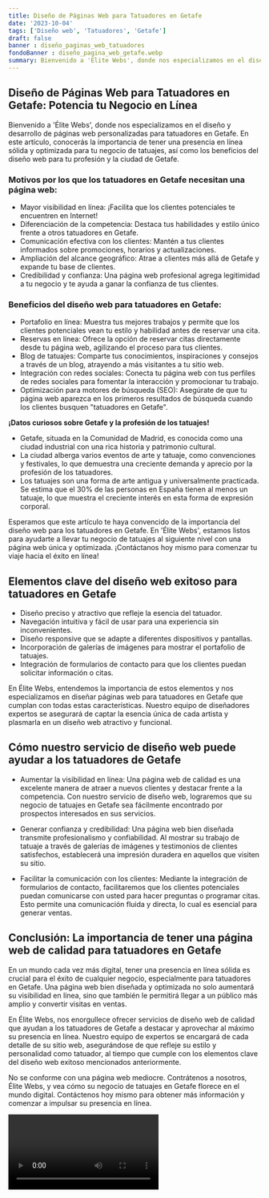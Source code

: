 ```yaml
---
title: Diseño de Páginas Web para Tatuadores en Getafe
date: '2023-10-04'
tags: ['Diseño web', 'Tatuadores', 'Getafe']
draft: false
banner : diseño_paginas_web_tatuadores
fondoBanner : diseño_pagina_web_getafe.webp
summary: Bienvenido a 'Élite Webs', donde nos especializamos en el diseño y desarrollo de páginas web personalizadas para tatuadores en Getafe. En este artículo, conocerás la importancia de tener una presencia en línea sólida y optimizada para tu negocio de tatuajes, así como los beneficios del diseño web para tu profesión y la ciudad de Getafe.
---
```


## Diseño de Páginas Web para Tatuadores en Getafe: Potencia tu Negocio en Línea

Bienvenido a 'Élite Webs', donde nos especializamos en el diseño y desarrollo de páginas web personalizadas para tatuadores en Getafe. En este artículo, conocerás la importancia de tener una presencia en línea sólida y optimizada para tu negocio de tatuajes, así como los beneficios del diseño web para tu profesión y la ciudad de Getafe.

### Motivos por los que los tatuadores en Getafe necesitan una página web:

- Mayor visibilidad en línea: ¡Facilita que los clientes potenciales te encuentren en Internet!
- Diferenciación de la competencia: Destaca tus habilidades y estilo único frente a otros tatuadores en Getafe.
- Comunicación efectiva con los clientes: Mantén a tus clientes informados sobre promociones, horarios y actualizaciones.
- Ampliación del alcance geográfico: Atrae a clientes más allá de Getafe y expande tu base de clientes.
- Credibilidad y confianza: Una página web profesional agrega legitimidad a tu negocio y te ayuda a ganar la confianza de tus clientes.

### Beneficios del diseño web para tatuadores en Getafe:

- Portafolio en línea: Muestra tus mejores trabajos y permite que los clientes potenciales vean tu estilo y habilidad antes de reservar una cita.
- Reservas en línea: Ofrece la opción de reservar citas directamente desde tu página web, agilizando el proceso para tus clientes.
- Blog de tatuajes: Comparte tus conocimientos, inspiraciones y consejos a través de un blog, atrayendo a más visitantes a tu sitio web.
- Integración con redes sociales: Conecta tu página web con tus perfiles de redes sociales para fomentar la interacción y promocionar tu trabajo.
- Optimización para motores de búsqueda (SEO): Asegúrate de que tu página web aparezca en los primeros resultados de búsqueda cuando los clientes busquen "tatuadores en Getafe".

**¡Datos curiosos sobre Getafe y la profesión de los tatuajes!**

- Getafe, situada en la Comunidad de Madrid, es conocida como una ciudad industrial con una rica historia y patrimonio cultural.
- La ciudad alberga varios eventos de arte y tatuaje, como convenciones y festivales, lo que demuestra una creciente demanda y aprecio por la profesión de los tatuadores.
- Los tatuajes son una forma de arte antigua y universalmente practicada. Se estima que el 30% de las personas en España tienen al menos un tatuaje, lo que muestra el creciente interés en esta forma de expresión corporal.

Esperamos que este artículo te haya convencido de la importancia del diseño web para los tatuadores en Getafe. En 'Élite Webs', estamos listos para ayudarte a llevar tu negocio de tatuajes al siguiente nivel con una página web única y optimizada. ¡Contáctanos hoy mismo para comenzar tu viaje hacia el éxito en línea!

<GifSeo />

<Cta />

## Elementos clave del diseño web exitoso para tatuadores en Getafe

- Diseño preciso y atractivo que refleje la esencia del tatuador.
- Navegación intuitiva y fácil de usar para una experiencia sin inconvenientes.
- Diseño responsive que se adapte a diferentes dispositivos y pantallas.
- Incorporación de galerías de imágenes para mostrar el portafolio de tatuajes.
- Integración de formularios de contacto para que los clientes puedan solicitar información o citas.

En Élite Webs, entendemos la importancia de estos elementos y nos especializamos en diseñar páginas web para tatuadores en Getafe que cumplan con todas estas características. Nuestro equipo de diseñadores expertos se asegurará de captar la esencia única de cada artista y plasmarla en un diseño web atractivo y funcional.

## Cómo nuestro servicio de diseño web puede ayudar a los tatuadores de Getafe

- Aumentar la visibilidad en línea: Una página web de calidad es una excelente manera de atraer a nuevos clientes y destacar frente a la competencia. Con nuestro servicio de diseño web, lograremos que su negocio de tatuajes en Getafe sea fácilmente encontrado por prospectos interesados en sus servicios.

- Generar confianza y credibilidad: Una página web bien diseñada transmite profesionalismo y confiabilidad. Al mostrar su trabajo de tatuaje a través de galerías de imágenes y testimonios de clientes satisfechos, establecerá una impresión duradera en aquellos que visiten su sitio.

- Facilitar la comunicación con los clientes: Mediante la integración de formularios de contacto, facilitaremos que los clientes potenciales puedan comunicarse con usted para hacer preguntas o programar citas. Esto permite una comunicación fluida y directa, lo cual es esencial para generar ventas.

## Conclusión: La importancia de tener una página web de calidad para tatuadores en Getafe

En un mundo cada vez más digital, tener una presencia en línea sólida es crucial para el éxito de cualquier negocio, especialmente para tatuadores en Getafe. Una página web bien diseñada y optimizada no solo aumentará su visibilidad en línea, sino que también le permitirá llegar a un público más amplio y convertir visitas en ventas.

En Élite Webs, nos enorgullece ofrecer servicios de diseño web de calidad que ayudan a los tatuadores de Getafe a destacar y aprovechar al máximo su presencia en línea. Nuestro equipo de expertos se encargará de cada detalle de su sitio web, asegurándose de que refleje su estilo y personalidad como tatuador, al tiempo que cumple con los elementos clave del diseño web exitoso mencionados anteriormente.

No se conforme con una página web mediocre. Contrátenos a nosotros, Élite Webs, y vea cómo su negocio de tatuajes en Getafe florece en el mundo digital. Contáctenos hoy mismo para obtener más información y comenzar a impulsar su presencia en línea.

<Video />

<CtaBot job='Tatuadores' city='Getafe'/>

<Gmaps query='Getafe+españa+maps' />